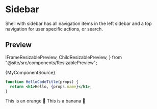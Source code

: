 # Sidebar

Shell with sidebar has all navigation items in the left sidebar and a top navigation for user specific actions, or search.

## Preview

  IFrameResizablePreview,
  ChildResizablePreview,
} from "@site/src/components/ResizablePreview";

<ChildResizablePreview>
  <ContainerQuerySample />
</ChildResizablePreview>

<CodeBlock language="jsx">{MyComponentSource}</CodeBlock>

```jsx title="/src/components/HelloCodeTitle.js"
function HelloCodeTitle(props) {
  return <h1>Hello, {props.name}</h1>;
}
```


<Tabs>
  <TabItem value="apple" label="Apple" default>
    <IFrameResizablePreview pageUrl="previews/shell-sidebar" height={700} />
  </TabItem>
  <TabItem value="orange" label="Orange">
    This is an orange 🍊
  </TabItem>
  <TabItem value="banana" label="Banana">
    This is a banana 🍌
  </TabItem>
</Tabs>

